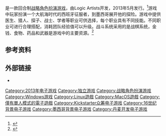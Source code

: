 {{expand|time=2014-10-18T04:18:48+00:00}}
{{Infobox VG
| title         = 远征军：征服者
| english =  Expeditions: Conquistador
| image         =  
| caption       =  
| developer     = Logic Artists
| publisher     = [[BitComposer|BitComposer]]
| engine        = [[Unity_(游戏引擎)|Unity]]
| platforms     = [[Linux|Linux]] <br /> [[Microsoft_Windows|Microsoft Windows]] <br /> [[OS_X|OS X]]  
| released      = {{vgr|WW|{{Start date|2013|05|30}}}}
| genre         = [[战略角色扮演游戏|战略角色扮演游戏]]
| modes         = 单人、多人
}}
{{Vgname|远征军：征服者|en=Expeditions: Conquistador}}是一款回合制[[战略角色扮演游戏|战略角色扮演游戏]]，由Logic Artists开发，2013年5月发行。<ref>{{cite web |url=http://www.gamersky.com/news/201306/235211.shtml |title=《远征军：征服者》评测：非策略核心玩家慎入 _ 游民星空 GamerSky.com |format= |work= |accessdate= |archive-date=2015-09-24 |archive-url=https://web.archive.org/web/20150924021106/http://www.gamersky.com/news/201306/235211.shtml |dead-url=no }}</ref>游戏中玩家扮演一个大航海时代的西班牙征服者，到墨西哥展开他的探险。游戏中提供医生、猎人、探子、战士、学者等职业可供选择，每个职业具有不同技能。不同职业可进行合理搭配，消耗团队经验值可以升级。战斗系统采用的是战棋系统，金钱、食物、药品和武器是游戏中的主要资源。<ref>{{cite web |url=http://www.gamersky.com/handbook/201306/235362.shtml |title=《远征军：征服者》图文心得_-游民星空 GamerSky.com |format= |work= |accessdate= |archive-date=2015-06-01 |archive-url=https://web.archive.org/web/20150601102522/http://www.gamersky.com/handbook/201306/235362.shtml |dead-url=no }}</ref>

==参考资料==
{{reflist}}

==外部链接 ==
* {{Official|http://conquistadorthegame.com/}}


{{DEFAULTSORT:Expeditions, Conquistador}}
[[Category:2013年电子游戏|Category:2013年电子游戏]]
[[Category:独立游戏|Category:独立游戏]]
[[Category:战略角色扮演游戏|Category:战略角色扮演游戏]]
[[Category:Windows游戏|Category:Windows游戏]]
[[Category:Linux遊戲|Category:Linux遊戲]]
[[Category:MacOS遊戲|Category:MacOS遊戲]]
[[Category:僅有單人模式的電子遊戲|Category:僅有單人模式的電子遊戲]]
[[Category:Kickstarter众筹电子游戏|Category:Kickstarter众筹电子游戏]]
[[Category:16世纪背景电子游戏|Category:16世纪背景电子游戏]]
[[Category:墨西哥背景电子游戏|Category:墨西哥背景电子游戏]]
[[Category:丹麦开发电子游戏|Category:丹麦开发电子游戏]]